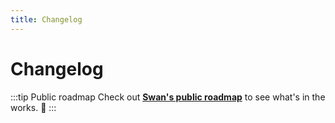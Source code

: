 ```yaml
---
title: Changelog
---
```


# Changelog

:::tip Public roadmap
Check out [**Swan's public roadmap**](https://swanio.notion.site/Swan-Public-Roadmap-385e4b2e91b3409786a6c8e885654a22) to see what's in the works. :rocket:
:::

<PartialExample/>